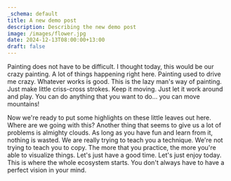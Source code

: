 ```yaml
---
_schema: default
title: A new demo post
description: Describing the new demo post
image: /images/flower.jpg
date: 2024-12-13T08:00:00+13:00
draft: false
---
```

Painting does not have to be difficult. I thought today, this would be our crazy painting. A lot of things happening right here. Painting used to drive me crazy. Whatever works is good. This is the lazy man's way of painting. Just make little criss-cross strokes. Keep it moving. Just let it work around and play. You can do anything that you want to do... you can move mountains!

<ShortcodesButton label="A test button changed" link="/" style="primary" rel="follow"/>

Now we're ready to put some highlights on these little leaves out here. Where are we going with this? Another thing that seems to give us a lot of problems is almighty clouds. As long as you have fun and learn from it, nothing is wasted. We are really trying to teach you a technique. We're not trying to teach you to copy. The more that you practice, the more you're able to visualize things. Let's just have a good time. Let's just enjoy today. This is where the whole ecosystem starts. You don't always have to have a perfect vision in your mind.

<ShortcodesButton label="A fresh button" link="/blog/" style="outline" rel="nofollow"/>